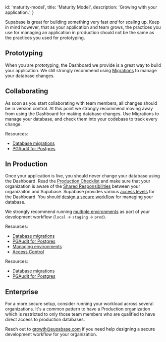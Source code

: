 
  id: 'maturity-model',
  title: 'Maturity Model',
  description: 'Growing with your application.',
}

Supabase is great for building something very fast _and_ for scaling up. Keep in mind however, that as your application and team grows, the practices you use for managing an application in production should not be the same as the practices you used for prototyping.

## Prototyping

When you are prototyping, the Dashboard we provide is a great way to build your application. We still strongly recommend using [Migrations](/docs/guides/getting-started/local-development#database-migrations) to manage your database changes.

## Collaborating

As soon as you start collaborating with team members, all changes should be in version control. At this point we strongly recommend moving away from using the Dashboard for making database changes. Use Migrations to manage your database, and check them into your codebase to track every change.

Resources:

- [Database migrations](/docs/guides/getting-started/local-development#database-migrations)
- [PGAudit for Postgres](/docs/guides/database/extensions/pgaudit)

## In Production

Once your application is live, you should never change your database using the Dashboard. Read the [Production Checklist](docs/guides/platform/going-into-prod) and make sure that your organization is aware of the [Shared Responsibilities](/docs/guides/platform/shared-responsibility-model) between your organizaiton and Supabase. Supabase provides various [access levels](https://supabase.com/docs/guides/platform/access-control) for the Dashboard. You should [design a secure workflow](https://supabase.com/docs/guides/platform/shared-responsibility-model#you-decide-your-own-workflow) for managing your database.

We strongly recommend running [multiple environments](/docs/guides/cli/managing-environments) as part of your development workflow (`local` -> `staging` -> `prod`).

Resources:

- [Database migrations](/docs/guides/getting-started/local-development#database-migrations)
- [PGAudit for Postgres](/docs/guides/database/extensions/pgaudit)
- [Managing environments](/docs/guides/cli/managing-environments)
- [Access Control](/docs/guides/platform/access-control)

Resources:

- [Database migrations](/docs/guides/getting-started/local-development#database-migrations)
- [PGAudit for Postgres](/docs/guides/getting-started/local-development#database-migrations)

## Enterprise

For a more secure setup, consider running your workload across several organizations. It's a common pattern to have a Production organization which is restricted to only those team members who are qualified to have direct access to production databases.

Reach out to [growth@supabase.com](mailto:growth@supabase.com) if you need help designing a secure development workflow for your organization.



